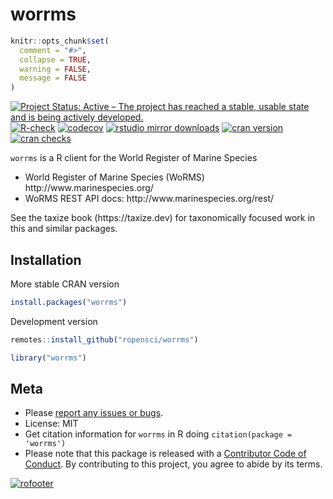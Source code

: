 worrms
======

```r
knitr::opts_chunk$set(
  comment = "#>",
  collapse = TRUE,
  warning = FALSE,
  message = FALSE
)
```

<!-- README.md is generated from README.Rmd. Please edit that file -->

[![Project Status: Active – The project has reached a stable, usable state and is being actively developed.](https://www.repostatus.org/badges/latest/active.svg)](https://www.repostatus.org/#active)
[![R-check](https://github.com/ropensci/worrms/actions/workflows/R-CMD-check.yaml/badge.svg)](https://github.com/ropensci/worrms/actions/workflows/R-CMD-check.yaml)
[![codecov](https://codecov.io/gh/ropensci/worrms/branch/master/graph/badge.svg)](https://codecov.io/gh/ropensci/worrms)
[![rstudio mirror downloads](https://cranlogs.r-pkg.org/badges/worrms)](https://github.com/metacran/cranlogs.app)
[![cran version](https://www.r-pkg.org/badges/version/worrms)](https://cran.r-project.org/package=worrms)
[![cran checks](https://badges.cranchecks.info/worst/worrms.svg)](https://cran.r-project.org/web/checks/check_results_worrms.html)

`worrms` is a R client for the World Register of Marine Species

* World Register of Marine Species (WoRMS) http://www.marinespecies.org/
* WoRMS REST API docs: http://www.marinespecies.org/rest/

See the taxize book (https://taxize.dev) for taxonomically focused work
in this and similar packages.

## Installation

More stable CRAN version

```r
install.packages("worrms")
```

Development version

```r
remotes::install_github("ropensci/worrms")
```

```r
library("worrms")
```

## Meta

* Please [report any issues or bugs](https://github.com/ropensci/worrms/issues).
* License: MIT
* Get citation information for `worrms` in R doing `citation(package = 'worrms')`
* Please note that this package is released with a [Contributor Code of Conduct](https://ropensci.org/code-of-conduct/). By contributing to this project, you agree to abide by its terms.

[![rofooter](https://ropensci.org/public_images/github_footer.png)](https://ropensci.org)
